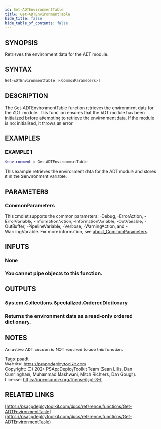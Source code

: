 ```yaml
---
id: Get-ADTEnvironmentTable
title: Get-ADTEnvironmentTable
hide_title: false
hide_table_of_contents: false
---
```


## SYNOPSIS

Retrieves the environment data for the ADT module.

## SYNTAX

```powershell
Get-ADTEnvironmentTable [<CommonParameters>]
```

## DESCRIPTION

The Get-ADTEnvironmentTable function retrieves the environment data for the ADT module.
This function ensures that the ADT module has been initialized before attempting to retrieve the environment data.
If the module is not initialized, it throws an error.

## EXAMPLES

### EXAMPLE 1

```powershell
$environment = Get-ADTEnvironmentTable
```

This example retrieves the environment data for the ADT module and stores it in the $environment variable.

## PARAMETERS

### CommonParameters

This cmdlet supports the common parameters: -Debug, -ErrorAction, -ErrorVariable, -InformationAction, -InformationVariable, -OutVariable, -OutBuffer, -PipelineVariable, -Verbose, -WarningAction, and -WarningVariable. For more information, see [about_CommonParameters](http://go.microsoft.com/fwlink/?LinkID=113216).

## INPUTS

### None

### You cannot pipe objects to this function.
## OUTPUTS

### System.Collections.Specialized.OrderedDictionary

### Returns the environment data as a read-only ordered dictionary.
## NOTES
An active ADT session is NOT required to use this function.

Tags: psadt<br />
Website: https://psappdeploytoolkit.com<br />
Copyright: (C) 2024 PSAppDeployToolkit Team (Sean Lillis, Dan Cunningham, Muhammad Mashwani, Mitch Richters, Dan Gough).<br />
License: https://opensource.org/license/lgpl-3-0

## RELATED LINKS

[https://psappdeploytoolkit.com/docs/reference/functions/Get-ADTEnvironmentTable](https://psappdeploytoolkit.com/docs/reference/functions/Get-ADTEnvironmentTable)
